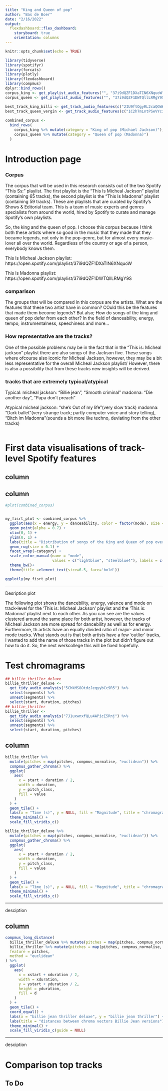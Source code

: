 ```yaml
---
title: "King and Queen of pop"
author: "Bas de Boer"
date: "2/16/2022"
output: 
  flexdashboard::flex_dashboard:
    storyboard: true
    orientation: columns
---
```


```r
knitr::opts_chunk$set(echo = TRUE)

library(tidyverse)
library(spotifyr)
library(forcats)
library(plotly)
library(flexdashboard)
library(compmus)
dplyr::bind_rows()
corpus_king <- get_playlist_audio_features("", "37i9dQZF1DXaTIN6XNquoW")
corpus_queen <- get_playlist_audio_features("", "37i9dQZF1DWTQllLRMgY9S")

best_track_king_billi <- get_track_audio_features(c("2IU9ftOgyRL2caQGWK1jjX", "5ChkMS8OtdzJeqyybCc9R5"))
best_track_queen_vergin <- get_track_audio_features(c("1C2h7mLntPSeVYciMRTF4a", "1ZPlNanZsJSPK5h9YZZFbZ"))
  
combined_corpus <-
  bind_rows(
    corpus_king %>% mutate(category = "King of pop (Michael Jackson)"),
    corpus_queen %>% mutate(category = "Queen of pop (Madonna)")
  )

```
Introduction page
=====================================================================

### Corpus
The corpus that will be used in this research consists out of the two Spotify "This Ss:" playlist. The first playlist is the "This Is Micheal Jackson" playlist (containing 65 tracks), the second playlist is the "This Is Madonna" playlist (containing 59 tracks). These are playlists that are curated by Spotify’s Shows & Editorial team. This is a team of music experts and genres specialists from around the world, hired by Spotify to curate and manage Spotify’s own playlists. 

So, the king and the queen of pop. I choose this corpus because I think both these artists where so good in the music that they made that they became legends, not only in the pop-genre, but for almost every music-lover all over the world. Regardless of the country or age of a person, everybody knows them.

This Is Micheal Jackson playlist: https://open.spotify.com/playlist/37i9dQZF1DXaTIN6XNquoW

This Is Madonna playlist: https://open.spotify.com/playlist/37i9dQZF1DWTQllLRMgY9S

### comparison
The groups that will be compared in this corpus are the artists. What are the features that these two artist have in common? COuld this be the features that made them become legends? But also; How do songs of the king and queen of pop defer from each other? In the field of danceability, energy, tempo, instrumentalness, speechiness and more...



### How representative are the tracks?
One of the possible problems may be in the fact that in the "This is: Micheal jackson" playlist there are also songs of the Jackson five. These songs where ofcourse also iconic for Micheal Jackson, however, they may be a bit less representative for the overall Micheal Jackson playlist/ However, there is also a possibility that from these tracks new insights will be derived.

### tracks that are extremely typical/atypical

Typical:
micheal jackson: "Billie jean", "Smooth criminal" madonna: "Die another day", "Papa don't preach"

Atypical
micheal jackson: "she's Out of my life"(very slow track) madonna: "Dark ballet"(very strange track; partly computer voice and story telling), "Bitch im Madonna"(sounds a bit more like techno, deviating from the other tracks)

```r


```


First data visualisations of track-level Spotify features
=============================================================================

column
-------------------------------------------------------------------------------



column
--------------------------------------------------------------------------------------

```r
#plot(combined_corpus)


my_fisrt_plot <- combined_corpus %>%
  ggplot(aes(x = energy, y = danceability, color = factor(mode), size = valence, label = track.name)) +
  geom_point(alpha = 0.7) +
  xlim(0, 1) +
  ylim(0, 1) +
  labs(title = "Distribution of songs of the King and Queen of pop over energy, dancebility and valence") +
  geom_rug(size = 0.1) +
  facet_wrap(~category) +
  scale_color_manual(name = "mode", 
                     values = c("lightblue", "steelblue4"), labels = c('Minor', 'Major')) +
  theme_bw()+
  theme(title =element_text(size=6.5, face='bold'))

ggplotly(my_fisrt_plot)
```
***
Desription plot

The following plot shows the dancebility, energy, valence and mode on track-level for the 'This is: Micheal Jackson' playlist and the 'This is: Madonna' playlist next to each other. As you can see are the values clustered around the same place for both artist, however, the tracks of Micheal Jackson are more spread for dancebility as well as for energy. Furthermore, th artists have an equally divided ratio of major- and minor mode tracks. What stands out is that both artists have a few 'outlier' tracks, I wanted to add the name of those tracks in the plot but didn't figure out how to do it. So, the next werkcollege this will be fixed hopefully.


Test chromagrams
=============================================================================

```r

## billie_thriller_deluxe
billie_thriller_deluxe <-
  get_tidy_audio_analysis("5ChkMS8OtdzJeqyybCc9R5") %>%
  select(segments) %>%
  unnest(segments) %>%
  select(start, duration, pitches)
## billie_thriller
billie_thriller <-
  get_tidy_audio_analysis("7J1uxwnxfQLu4APicE5Rnj") %>%
  select(segments) %>%
  unnest(segments) %>%
  select(start, duration, pitches)
```

column
-----------------------------------------------------------------------------

```r

billie_thriller %>%
  mutate(pitches = map(pitches, compmus_normalise, "euclidean")) %>%
  compmus_gather_chroma() %>% 
  ggplot(
    aes(
      x = start + duration / 2,
      width = duration,
      y = pitch_class,
      fill = value
    )
  ) +
  geom_tile() +
  labs(x = "Time (s)", y = NULL, fill = "Magnitude", title = "chromagram Billie Jean Thriller album") +
  theme_minimal() +
  scale_fill_viridis_c()
```

```r

billie_thriller_deluxe %>%
  mutate(pitches = map(pitches, compmus_normalise, "euclidean")) %>%
  compmus_gather_chroma() %>% 
  ggplot(
    aes(
      x = start + duration / 2,
      width = duration,
      y = pitch_class,
      fill = value
    )
  ) +
  geom_tile() +
  labs(x = "Time (s)", y = NULL, fill = "Magnitude", title = "chromagram Billie Jean Thriller deluxe album") +
  theme_minimal() +
  scale_fill_viridis_c()
```

***
desciption


column
--------------------------------------------------------------------------


```r



compmus_long_distance(
  billie_thriller_deluxe %>% mutate(pitches = map(pitches, compmus_normalise, "chebyshev")),
  billie_thriller %>% mutate(pitches = map(pitches, compmus_normalise, "chebyshev")),
  feature = pitches,
  method = "euclidean"
) %>%
  ggplot(
    aes(
      x = xstart + xduration / 2,
      width = xduration,
      y = ystart + yduration / 2,
      height = yduration,
      fill = d
    )
  ) +
  geom_tile() +
  coord_equal() +
  labs(x = "billie jean thriller deluxe", y = "billie jean thriller") +
  labs(title = "distances between chroma vectors Billie Jean versions") +
  theme_minimal() +
  scale_fill_viridis_c(guide = NULL)

```

*** 
desciption

Comparison top tracks
=============================================================================

## To Do